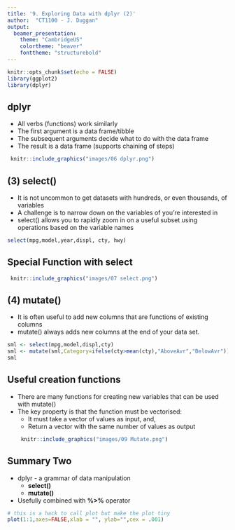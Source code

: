 ```yaml
---
title: '9. Exploring Data with dplyr (2)'
author:  "CT1100 - J. Duggan"
output:
  beamer_presentation:
    theme: "CambridgeUS"
    colortheme: "beaver"
    fonttheme: "structurebold"
---
```


```r
knitr::opts_chunk$set(echo = FALSE)
library(ggplot2)
library(dplyr)
```


## dplyr

- All verbs (functions) work similarly
- The first argument is a data frame/tibble
- The subsequent arguments decide what to do with the data frame
- The result is a data frame (supports chaining of steps)

```r
 knitr::include_graphics("images/06 dplyr.png")
```


## (3) **select()**
- It is not uncommon to get datasets with hundreds, or even thousands, of variables
- A challenge is to narrow down on the variables of you’re interested in
- select() allows you to rapidly zoom in on a useful subset using operations based on the variable names

```r
select(mpg,model,year,displ, cty, hwy)
```

## Special Function with select
```r
 knitr::include_graphics("images/07 select.png")
```

## (4) **mutate()**
- It is often useful to add new columns that are functions of existing columns
- mutate() always adds new columns at the end of your data set.

```r
sml <- select(mpg,model,displ,cty)
sml <- mutate(sml,Category=ifelse(cty>mean(cty),"AboveAvr","BelowAvr"))
sml
```

## Useful creation functions
- There are many functions for creating new variables that can be used with mutate()
- The key property is that the function must be vectorised:
  + It must take a vector of values as input, and,
  + Return a vector with the same number of values as output
```r
 knitr::include_graphics("images/09 Mutate.png")
```



## Summary Two
- dplyr - a grammar of data manipulation
  + **select()**
  + **mutate()**
- Usefully combined with **%>%** operator

```r
# this is a hack to call plot but make the plot tiny
plot(1:1,axes=FALSE,xlab = "", ylab="",cex = .001)
```


